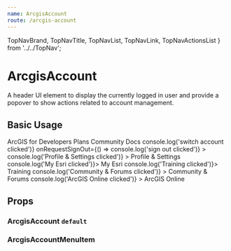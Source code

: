 ```yaml
---
name: ArcgisAccount
route: /arcgis-account
---
```



  TopNavBrand,
  TopNavTitle,
  TopNavList,
  TopNavLink,
  TopNavActionsList
} from '../../TopNav';


# ArcgisAccount

A header UI element to display the currently logged in user and provide a
popover to show actions related to account management.

## Basic Usage

<Playground>
  <TopNav>
    <TopNavBrand href="#" src={EsriLogo} />
    <TopNavTitle href="#">ArcGIS for Developers</TopNavTitle>
    <TopNavList>
      <TopNavLink href="#" active>
        Plans
      </TopNavLink>
      <TopNavLink href="#">Community</TopNavLink>
      <TopNavLink href="#">Docs</TopNavLink>
    </TopNavList>
    <TopNavActionsList style={{ padding: 0 }}>
      <ArcgisAccount
        user={user}
        portal={portal}
        onRequestSwitchAccount={() => console.log('switch account clicked')}
        onRequestSignOut={() => console.log('sign out clicked')}
      >
        <ArcgisAccountMenuItem
          onClick={() => console.log('Profile & Settings clicked')}
        >
          Profile & Settings
        </ArcgisAccountMenuItem>
        <ArcgisAccountMenuItem onClick={() => console.log('My Esri clicked')}>
          My Esri
        </ArcgisAccountMenuItem>
        <ArcgisAccountMenuItem onClick={() => console.log('Training clicked')}>
          Training
        </ArcgisAccountMenuItem>
        <ArcgisAccountMenuItem
          onClick={() => console.log('Community & Forums clicked')}
        >
          Community & Forums
        </ArcgisAccountMenuItem>
        <ArcgisAccountMenuItem
          onClick={() => console.log('ArcGIS Online clicked')}
        >
          ArcGIS Online
        </ArcgisAccountMenuItem>
      </ArcgisAccount>
    </TopNavActionsList>
  </TopNav>
</Playground>

## Props

### ArcgisAccount `default`

<PropsTable of={ArcgisAccount} />

### ArcgisAccountMenuItem

<PropsTable of={ArcgisAccountMenuItem} />
